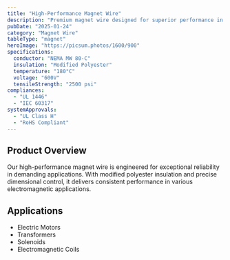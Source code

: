```yaml
---
title: "High-Performance Magnet Wire"
description: "Premium magnet wire designed for superior performance in transformers, motors, and electromagnetic components."
pubDate: "2025-01-24"
category: "Magnet Wire"
tableType: "magnet"
heroImage: "https://picsum.photos/1600/900"
specifications:
  conductor: "NEMA MW 80-C"
  insulation: "Modified Polyester"
  temperature: "180°C"
  voltage: "600V"
  tensileStrength: "2500 psi"
compliances:
  - "UL 1446"
  - "IEC 60317"
systemApprovals:
  - "UL Class H"
  - "RoHS Compliant"
---
```


## Product Overview

Our high-performance magnet wire is engineered for exceptional reliability in demanding applications. With modified polyester insulation and precise dimensional control, it delivers consistent performance in various electromagnetic applications.

## Applications

- Electric Motors
- Transformers
- Solenoids
- Electromagnetic Coils
